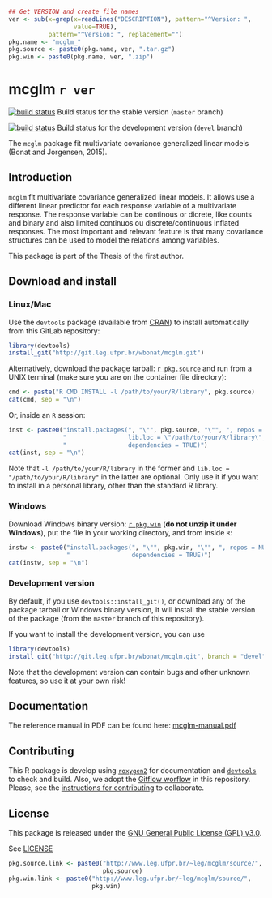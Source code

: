 ```r
## Get VERSION and create file names
ver <- sub(x=grep(x=readLines("DESCRIPTION"), pattern="^Version: ",
                  value=TRUE),
           pattern="^Version: ", replacement="")
pkg.name <- "mcglm_"
pkg.source <- paste0(pkg.name, ver, ".tar.gz")
pkg.win <- paste0(pkg.name, ver, ".zip")
```

# mcglm `r ver`

[![build status](http://git.leg.ufpr.br/ci/projects/3/status.png?ref=master)](http://git.leg.ufpr.br/ci/projects/3?ref=master)
Build status for the stable version (`master` branch)

[![build status](http://git.leg.ufpr.br/ci/projects/3/status.png?ref=devel)](http://git.leg.ufpr.br/ci/projects/3?ref=devel)
Build status for the development version (`devel` branch)

The `mcglm` package fit multivariate covariance generalized linear models
(Bonat and Jorgensen, 2015).

## Introduction

`mcglm` fit multivariate covariance generalized linear models. It allows
use a different linear predictor for each response variable of a
multivariate response. The response variable can be continous or
dicrete, like counts and binary and also limited continuos ou
discrete/continuous inflated responses. The most important and relevant
feature is that many covariance structures can be used to model the
relations among variables.

This package is part of the Thesis of the first author.

## Download and install

### Linux/Mac

Use the `devtools` package (available from
[CRAN](http://cran-r.c3sl.ufpr.br/web/packages/devtools/index.html)) to
install automatically from this GitLab repository:

```r
library(devtools)
install_git("http://git.leg.ufpr.br/wbonat/mcglm.git")
```

Alternatively, download the package tarball: [`r pkg.source`][]
and run from a UNIX terminal (make sure you are on the container file
directory):

```r
cmd <- paste("R CMD INSTALL -l /path/to/your/R/library", pkg.source)
cat(cmd, sep = "\n")
```

Or, inside an `R` session:

```r
inst <- paste0("install.packages(", "\"", pkg.source, "\"", ", repos = NULL,\n",
               "                 lib.loc = \"/path/to/your/R/library\",\n",
               "                 dependencies = TRUE)")
cat(inst, sep = "\n")
```

Note that `-l /path/to/your/R/library` in the former and `lib.loc =
"/path/to/your/R/library"` in the latter are optional. Only use it if
you want to install in a personal library, other than the standard R
library.

### Windows

Download Windows binary version: [`r pkg.win`][] (**do not unzip
it under Windows**), put the file in your working directory, and from
inside `R`:

```r
instw <- paste0("install.packages(", "\"", pkg.win, "\"", ", repos = NULL,\n",
                "                 dependencies = TRUE)")
cat(instw, sep = "\n")
```

### Development version

By default, if you use `devtools::install_git()`, or download any of the
package tarball or Windows binary version, it will install the stable
version of the package (from the `master` branch of this repository).

If you want to install the development version, you can use

```r
library(devtools)
install_git("http://git.leg.ufpr.br/wbonat/mcglm.git", branch = "devel")
```

Note that the development version can contain bugs and other unknown
features, so use it at your own risk!

## Documentation

The reference manual in PDF can be found here: [mcglm-manual.pdf][]

## Contributing

This R package is develop using [`roxygen2`][] for documentation and
[`devtools`] to check and build. Also, we adopt the [Gitflow worflow][]
in this repository. Please, see the
[instructions for contributing](./contributing.md) to collaborate.

## License

This package is released under the
[GNU General Public License (GPL) v3.0][].

See [LICENSE](./LICENSE)

<!-- links -->

```r
pkg.source.link <- paste0("http://www.leg.ufpr.br/~leg/mcglm/source/",
                          pkg.source)
pkg.win.link <- paste0("http://www.leg.ufpr.br/~leg/mcglm/source/",
                       pkg.win)
```

[GNU General Public License (GPL) v3.0]: http://www.gnu.org/licenses/gpl-3.0.html
[`roxygen2`]: https://github.com/klutometis/roxygen
[`devtools`]: https://github.com/hadley/devtools
[`r pkg.source`]: `r pkg.source.link`
[`r pkg.win`]: `r pkg.win.link`
[mcglm-manual.pdf]: http://www.leg.ufpr.br/~leg/mcglm/source/mcglm-manual.pdf
[Gitflow worflow]: http://nvie.com/posts/a-successful-git-branching-model/
